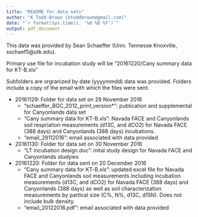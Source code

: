 ```yaml
---
title: "README for data sets"
author: "K Todd-Brown (ktoddbrown@gmail.com)"
date: "`r format(Sys.time(), '%d %B %Y')`"
output: pdf_document
---
```


This data was provided by Sean Schaeffer (Univ. Tennesse Knoxville, sschaef5@utk.edu).

Primary use file for incubation study will be "20161220/Cany summary data for KT-B.xls"

Subfolders are orgranized by date (yyyymmdd) data was provided. Folders include a copy of the email with which the files were sent.

- 20161129: Folder for data set on 29 November 2016
    + "schaeffer_BGC_2012_print_version*": publication and supplemental for Canyonlands data set
    + "Cany summary data for KT-B.xls": Navada FACE and Canyonlands soil respriation measurements (d13C, and dCO2) for Navada FACE (388 days) and Canyonlands (388 days) incubations.
    + "email_29112016": email associated with data provided
- 20161130: Folder for data set on 30 November 2016
    + "LT incubation design.doc": inital study design for Navada FACE and Canyonlands studyies
- 20161220: Folder for data sent on 20 December 2016
    + "Cany summary data for KT-B.xls": updated excel file for Navada FACE and Canyonlands soil measurements including incubation measurements (d13C, and dCO2) for Navada FACE (388 days) and Canyonlands (388 days) as well as soil characterization measurements by partical size (C%, N%, d13C, d15N). Does not include bulk density.
    + "email_20122016.pdf": email associated with data provided